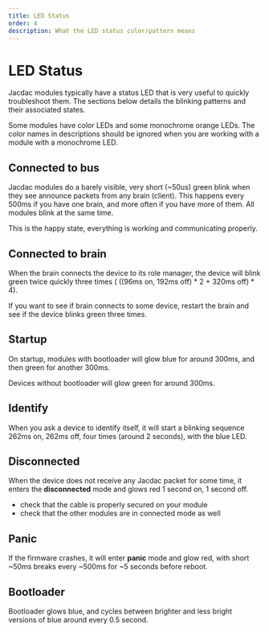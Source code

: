 ```yaml
---
title: LED Status
order: 4
description: What the LED status color/pattern means
---
```


# LED Status

Jacdac modules typically have a status LED 
that is very useful to quickly troubleshoot them.
The sections below details the blinking patterns
and their associated states.

Some modules have color LEDs and some monochrome orange LEDs.
The color names in descriptions should be ignored when you are working with
a module with a monochrome LED.

## Connected to bus

Jacdac modules do a barely visible, very short (~50us) green blink when they see
announce packets from any brain (client).
This happens every 500ms if you have one brain, and more often if you have more of them.
All modules blink at the same time.

This is the happy state, everything is working and communicating properly.

## Connected to brain

When the brain connects the device to its role manager, the device will blink green twice
quickly three times ( ((96ms on, 192ms off) * 2 + 320ms off) * 4).

If you want to see if brain connects to some device, restart the brain and see if the device
blinks green three times.

## Startup

On startup, modules with bootloader will glow blue for around 300ms,
and then green for another 300ms.

Devices without bootloader will glow green for around 300ms.

## Identify

When you ask a device to identify itself, it will start a blinking sequence
262ms on, 262ms off, four times (around 2 seconds), with the blue LED.

## Disconnected

When the device does not receive any Jacdac packet for some time, 
it enters the **disconnected** mode and glows red 1 second on, 1 second off.

* check that the cable is properly secured on your module
* check that the other modules are in connected mode as well

## Panic

If the firmware crashes, it will enter **panic** mode
and glow red, with short ~50ms breaks every ~500ms for ~5 seconds before reboot.

## Bootloader

Bootloader glows blue, and cycles between brighter and less bright versions of blue
around every 0.5 second.
